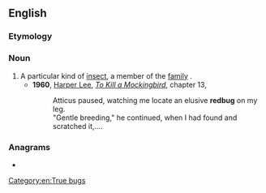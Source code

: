 ==English==
{{wikipedia}}

===Etymology===
{{compound|en|red|bug}}

===Noun===
{{en-noun}}
# A particular kind of [[insect]], a member of the [[family]] {{taxlink|Pyrrhocoridae|family|noshow=1}}.
#* '''1960''', [[w:Harper Lee|Harper Lee]], ''[[w:To Kill a Mockingbird|To Kill a Mockingbird]]'', chapter 13,
#*: Atticus paused, watching me locate an elusive '''redbug''' on my leg.
#*: "Gentle breeding," he continued, when I had found and scratched it,....

===Anagrams===
* {{anagrams|en|a=bdegru|Burdge|bedrug|budger}}

[[Category:en:True bugs]]